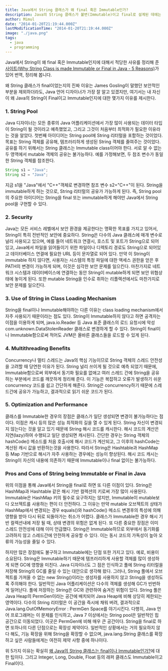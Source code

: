 ```yaml
---
title: Java에서 String 클래스가 왜 final 혹은 Immutable인가?
description: Java의 String 클래스가 불변(Immutable)이고 final로 설계된 데에는 단순히 언어 설계자의 취향이 아니라 여러 설계적, 성능적, 보안적 이유를 설명함.
author: Mimul
date: "2014-01-20T21:19:44.000Z"
lastModificationTime: "2014-01-20T21:19:44.000Z"
image: "./java.png"
tags:
  - java
  - programming
---
```

Java에서 String이 왜 final 혹은 Immutable인지에 대해서 적당한 사유를 정리해 준 [사이트(Why String Class is made Immutable or Final in Java - 5 Reasons)](https://www.java67.com/2014/01/why-string-class-has-made-immutable-or-final-java.html)가 있어 번역, 정리해 봅니다.

왜 String 클래스가 final이었는지의 진짜 이유는 James Gosling이 말했던 보안적인 부분을 제외하더라도, Java 언어 디자이너가 가장 잘 알고 있겠지만, 여기서는 내 자신이 왜 Java의 String이 Final이고 Immutable인지에 대한 몇가지 이유를 제시한다.

### 1. String Pool

Java 디자이너는 모든 종류의 Java 어플리케이션에서 가장 많이 사용되는 데이터 타입이 String이 될 것이라고 예측했었고, 그리고 그것이 처음부터 최적화가 필요한 이유라는 것을 알았다. 첫번째 아이디어는 String pool에 String 리터럴을 포함하는 것이었다. 목표는 String 객체를 공유해, 템프러리하게 생성된 String 객체를 줄여주는 것이었다. 공유를 하기 위해서는 String 클래스는 Immutable class이어야 한다. 서로 알 수 없는 두 영역에서 mutable 객체의 공유는 불가능하다. 예를 가정해보면, 두 참조 변수가 동일한 String 객체를 참조한다.

```Java
String s1 = "Java";
String s2 = "Java";
```

지금 s1을 "Java"에서 "C++"객체로 변경하면 참조 변수 s2="C++"이 된다. String을 immutable하게 하는 것으로, String 리터럴의 공유가 가능하게 된다. 즉, String pool의 주요한 아이디어는 String을 final 또는 immutable하게 해야만 Java에서 String pool을 구현할 수 있다.

### 2. Security

Java는 모든 서비스 레벨에서 보안 환경을 제공한다는 명확한 목표를 가지고 있어서, String이 특히 전반적인 보안에 중요하다. String은 다수의 Java 클래스에 매개 변수로 널리 사용되고 있으며, 예를 들어 네트워크 연결시, 호스트 및 포트가 String으로 되어 있고, Java에서 파일을 읽어들이기 위한 파일이나 디렉토리 경로도 String으로 되어있고 데이터베이스 연결에 필요한 URL 등이 문자열로 되어 있다. 만약 이 String이 immutable 하지 않다면, 사용자는 시스템의 특정 파일에 대한 액세스 권한을 얻은 후 PATH의 변경이 가능하게 되며, 이것은 심각한 보안 문제를 일으킨다. 마찬가지로 네트워크 시스템과 데이터베이스에 연결하는 동안 String이 mutable하게 되면 보안 위협상태에 놓이게 된다. 또한 mutable String을 인수로 취하는 리플렉션에서도 마찬가지로 보안 문제를 일으킨다.

### 3. Use of String in Class Loading Mechanism

String을 final이나 Immutable해야하는 다른 이유는 class loading mechanism에서 자주 사용되기 때문이라는 점도 있다. String이 Immutable하지 않다고 하면 공격자는 이점을 이용하게 되며, java.io.Reader 등 Java 표준 클래스의 로드 요청시에 악성 com.unknown.DataStolenReader 클래스로 변경하게 할 수 있다. String이 final이나 Immutable함으로써 적어도 JVM은 올바른 클래스들을 로드할 수 있게 된다.

### 4. Multithreading Benefits

Concurrency나 멀티 스레드는 Java의 핵심 기능이므로 String 객체의 스레드 안전성을 고려할 때 당연한 이유가 된다. String 널리 쓰이게 될 것으로 예측 되었기 때문에, Immutable함으로써 외부에서 동기화 필요를 없애고 여러 스레드 간에 String을 공유하는 부분에서 코드를 깨끗하게 정리해 준다. 이 기능은 복잡하고 오류가 발생하기 쉬운 concurrency 코드를 쉽고 간단하게 해준다. String은 concurrency하기 때문에 스레드간에 공유가 가능하고, 결과적으로 읽기 쉬운 코드가 된다.

### 5. Optimization and Performance

클래스를 Immutable한 경우의 장점은 클래스가 일단 생성되면 변경이 불가능하다는 점이다. 이점은 캐시 등의 많은 성능 최적화의 길을 열 수 있게 된다. String 자신이 변경되지 않는다는 것을 알고 있기 때문에 String 해시 코드를 캐시한다. 해시 코드의 계산은 지연(lazy)하여 수행되고 일단 생성되면 캐시된다. 간단한 경우는 String 객체의 hashCode() 메소드를 처음 호출시에 해시 코드가 계산되고, 그 이후의 hashCode는 계산된 캐시 값을 반환하는것을 사용한다. 따라서 String은 Hashtable과 HashMap 등 Map 기반으로 해시가 자주 사용하는 경우에는 성능이 향상된다. 해시 코드 캐시는 String이 자신의 내용에 의존하기 때문에 Immutable이나 final 없이는 불가능하다.

###  Pros and Cons of String being Immutable or Final in Java

위의 이점을 통해 Java에서 String을 final로 하면 또 다른 이점이 있다. String은 HashMap과 Hashtable 같은 해시 기반 컬렉션의 키로써 가장 많이 사용된다. Immutable은 HashMap 키의 필수로 요구하지는 않지만, Immutable이 mutable보다 오브젝트를 사용하는 편이 더 안전하다. 그 이유는 만약 mutable 오브젝트의 상태가 HashMap에서 변경되는 경우 equals()와 hashCode() 메소드 변경후의 특성에 의해 영향을 받아 다시 뒤로 되돌아가는 취소가 어렵다. 클래스가 Immutable한 경우 해시 기반 컬렉션내에 저장 될 때, 상태 변경의 위험은 없게 된다. 또 다른 중요한 장점은 이미 스레드 안전성에 대해 이미 언급했다. String은 Immutable하므로 외부에서 동기화를 고려하지 않고 스레드간에 안전하게 공유할 수 있다. 이는 동시 코드의 가독성이 높아 오류의 가능성을 줄일 수 있다.

하지만 많은 장점에도 불구하고 Immutable에는 단점 또한 가지고 있다. 예로, 비용이 소요된다. String은 Immutable하기 때문에 템프러리하게 사용할 객체를 많이 생성하게 되면 GC에 영향을 미친다. Java 디자이너도 그 점은 인식하고 풀에 String 리터럴을 저장해 String의 GC를 줄일 수 있는 대안으로 생각해 왔다. 그러나, String 풀에서 오브젝트를 가져올 수 없는 new String()이라는 생성자를 사용하지 않고 String을 생성하도록 주의해야 한다. 일반적인 Java 어플리케이션은 다수의 객체를 생성해 GC가 빈번하게 일어난다. 풀에 저장하는 String은 GC와 관련하여 숨겨진 위험이 있다. String 풀은 Java Heap의 PermGen이라는 공간에 배치되어 Java Heap에 비해 상당히 제한되는 영역이다. 다수의 String 리터럴은 이 공간을 즉시에 채워 버려, 결과적으로 Java.lang.OutOfMemoryError : PermGen Space를 야기시킨다. 다행히, Java 언어 프로그래머는 이 문제를 인식하고, Java 7 이상에서는 String pool은 일반적인 힙 공간으로 이동되었다. 이곳은 PermGen에 비해 매우 큰 공간이다. String을 final로 하면 또하나의 다른 단점으로는 확장성 제약이다. 일반적인 상황에서는 거의 필요하지 않다 해도, 기능 확장을 위해 String을 확장할 수 없으며, java.lang.String 클래스를 확장하고 싶은 사람들에게는 여전히 제약 사항 중에 하나이다.

위 5가지 이유는 확실히 [왜 Java의 String 클래스는 final이나 Immutable인가?](https://www.java67.com/2014/01/why-string-class-has-made-immutable-or-final-java.html)에 대한 팁이다. 그리고 Integer, Long, Double, Float 등의 래퍼 클래스도 Immutable이고 Final이다.
